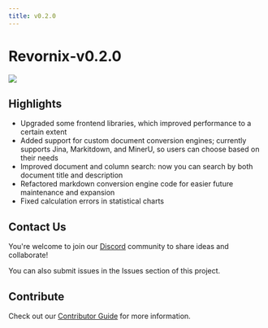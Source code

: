 ```yaml
---
title: v0.2.0
---
```


# Revornix‑v0.2.0

![](https://qingyon-revornix-public.oss-cn-beijing.aliyuncs.com/images/202506181320196.png)

## Highlights

- Upgraded some frontend libraries, which improved performance to a certain extent
- Added support for custom document conversion engines; currently supports Jina, Markitdown, and MinerU, so users can choose based on their needs
- Improved document and column search: now you can search by both document title and description
- Refactored markdown conversion engine code for easier future maintenance and expansion
- Fixed calculation errors in statistical charts

## Contact Us

You're welcome to join our [Discord](https://discord.com/invite/3XZfz84aPN) community to share ideas and collaborate!

You can also submit issues in the Issues section of this project.

## Contribute

Check out our [Contributor Guide](https://revornix.com/docs/developer/contribute) for more information.